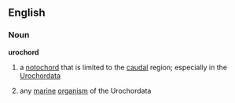 ==English==
===Noun===
'''urochord'''
#{{biology}} a [[notochord]] that is limited to the [[caudal]] region; especially in the [[Urochordata]]
# any [[marine]] [[organism]] of the Urochordata